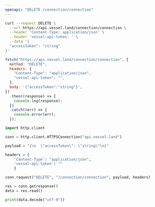 ```yaml
---
openapi: "DELETE /connection/connection"
---
```


<RequestExample>

```bash Shell / cURL
curl --request DELETE \
  --url https://api.vessel.land/connection/connection \
  --header 'Content-Type: application/json' \
  --header 'vessel-api-token: ' \
  --data '{
  "accessToken": "string"
}'
```

```js JavaScript Fetch
fetch("https://api.vessel.land/connection/connection", {
  method: "DELETE",
  headers: {
    "Content-Type": "application/json",
    "vessel-api-token": "",
  },
  body: '{"accessToken":"string"}',
})
  .then((response) => {
    console.log(response);
  })
  .catch((err) => {
    console.error(err);
  });
```

```python Python
import http.client

conn = http.client.HTTPSConnection("api.vessel.land")

payload = "{\n  \"accessToken\": \"string\"\n}"

headers = {
    'Content-Type': "application/json",
    'vessel-api-token': ""
    }

conn.request("DELETE", "/connection/connection", payload, headers)

res = conn.getresponse()
data = res.read()

print(data.decode("utf-8"))
```

</RequestExample>

